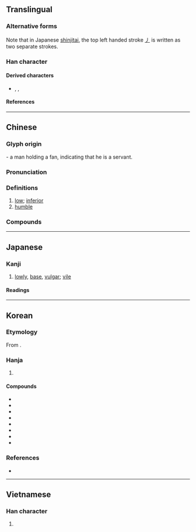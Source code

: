 {{character info}}
{{character info|0xFA35}}
{{character info|0x2F82D}}
==Translingual==
{{ja-forms|卑|卑|卑}}

===Alternative forms===
Note that in Japanese [[shinjitai]], the top left handed stroke [[㇓]] is written as two separate strokes.

===Han character===
{{Han char|rn=24|rad=十|as=06|asj=07|sn=8|snj=9|four=26400|canj=HHJ|ids=⿱⿻白丿十(GHTK),⿱丿𤰞(JV)}}

====Derived characters====
* {{l|mul|啤}}, {{l|mul|脾}}, {{l|mul|䫌}}

====References====
{{Han ref|kx=0156.270|dkj=02738|dj=0356.170|hdz=10063.010|uh=5351}}

----

==Chinese==
{{zh-forms}}

===Glyph origin===
{{Han etym}}
{{Han compound|ls=ic|甲|𠂇|t1=fan|t2=hand}} - a man holding a fan, indicating that he is a servant.

===Pronunciation===
{{zh-pron
|m=bēi
|c=bei1
|md=bĭ
|mn=pi
|mc=y
|oc=y
|ma=y
|cat=
}}

===Definitions===
{{zh-hanzi}}

# [[low]]; [[inferior]]
# [[humble]]

===Compounds===
{{zh-der|不亢不卑|不卑不亢|不抗不卑|位卑言高|克順克卑|前倨後卑|卑下|卑人|卑以自牧|卑位|卑侮|卑俗|卑劣|卑劣手段|卑卑|卑南文化|卑南族|卑南鄉|卑宮|卑宮菲食|卑微|卑怯|卑末|卑梁之釁|卑汙|卑溼|卑無高論|卑爾根|卑田院|卑禮厚幣|卑職|卑薄|卑見|卑親屬|卑論|卑謹|卑讓|卑賤|卑身|卑躬屈節|卑躬屈膝|卑辭厚禮|卑鄙|卑鄙無恥|卑鄙齷齪|卑金屬|卑陋|卑陋齷齪|卑高|天高聽卑|官卑祿薄|官卑職小|尊卑|尊古卑今|尊己卑人|歎老嗟卑|男尊女卑|登高自卑|自卑|自卑感|菲食卑宮|謙卑|謙卑自牧|辭尊居卑|鮮卑|長幼尊卑|卑南}}

----

==Japanese==
{{ja-kanji forms|k=y}}

===Kanji===
{{ja-kanji|grade=c|rs=十06|kyu=&#64053;}}

# [[lowly]], [[base]], [[vulgar]]; [[vile]]

====Readings====
{{ja-readings
|goon=ひ
|kanon=ひ
|kun=いや-し.い, いや-しめる, いや-しむ, ひく-い
}}

----

==Korean==

===Etymology===
From {{der|ko|ltc|-}} {{ltc-l|卑|id=1}}. {{hanja-hunmong|비|pi|雜語}}

===Hanja===
{{ko-hanja-search}}
{{ko-hanja|낮다|낮을|비}}

# {{hanja form of|비|[[low]]; [[inferior]]}}

====Compounds====
{{der-top|Compounds}}
* {{ko-l|비겁|卑怯}}
* {{ko-l|비열|卑劣}}
* {{ko-l|비속|卑俗}}
* {{ko-l|비하|卑下}}
* {{ko-l|비굴|卑屈}}
* {{ko-l|야비|野卑}}
* {{ko-l|비어|卑語}}
* {{ko-l|비금속|卑金屬}}
{{der-bottom}}

===References===
* {{R:hanjadoc|973}}

----

==Vietnamese==

===Han character===
{{vi-readings|reading=[[te]], [[bấy]], [[ti]]|rs=十06}}

# {{rfdef|vi|sort=十06}}